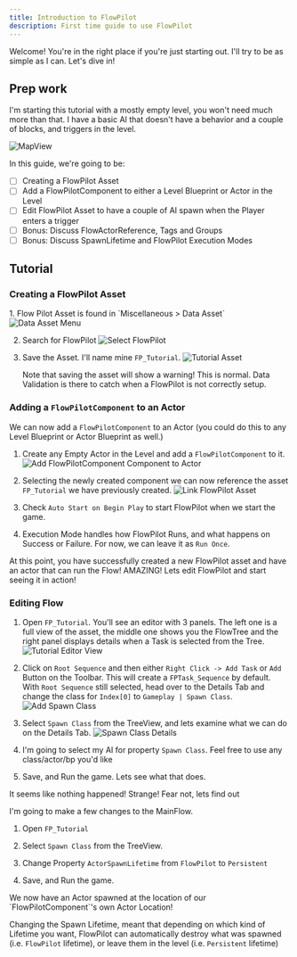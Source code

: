 ```yaml
---
title: Introduction to FlowPilot
description: First time guide to use FlowPilot 
---
```




Welcome! You're in the right place if you're just starting out. I'll try to be as simple as I can.
Let's dive in!

## Prep work

I'm starting this tutorial with a mostly empty level, you won't need much more than that. 
I have a basic AI that doesn't have a behavior and a couple of blocks, and triggers in the level.

<Image src={intro_mapview} alt="MapView" />

In this guide, we're going to be:

- [ ] Creating a FlowPilot Asset
- [ ] Add a FlowPilotComponent to either a Level Blueprint or Actor in the Level
- [ ] Edit FlowPilot Asset to have a couple of AI spawn when the Player enters a trigger
- [ ] Bonus: Discuss FlowActorReference, Tags and Groups
- [ ] Bonus: Discuss SpawnLifetime and FlowPilot Execution Modes

## Tutorial 

### Creating a FlowPilot Asset

<Steps>
1. Flow Pilot Asset is found in `Miscellaneous > Data Asset`
    <Image src={data_asset_menu} alt="Data Asset Menu" />

2. Search for FlowPilot
    <Image src={select_flowpilot} alt="Select FlowPilot" />

3. Save the Asset. I'll name mine `FP_Tutorial`.
    <Image src={tutorial_asset} alt="Tutorial Asset" />
    <Aside>Note that saving the asset will show a warning! This is normal. Data Validation is there to catch when a FlowPilot is not correctly setup.</Aside>
</Steps>

### Adding a `FlowPilotComponent` to an Actor

We can now add a `FlowPilotComponent` to an Actor (you could do this to any Level Blueprint or Actor Blueprint as well.)

<Steps>

1. Create any Empty Actor in the Level and add a `FlowPilotComponent` to it.
    <Image src={add_flowpilot_comp} alt="Add FlowPilotComponent Component to Actor" />

1. Selecting the newly created component we can now reference the asset `FP_Tutorial` we have previously created.
    <Image src={link_fp_asset} alt="Link FlowPilot Asset" />
    
2. Check `Auto Start on Begin Play` to start FlowPilot when we start the game. 

3. Execution Mode handles how FlowPilot Runs, and what happens on Success or Failure. For now, we can leave it as `Run Once`.

</Steps>

At this point, you have successfully created a new FlowPilot asset and have an actor that can run the Flow! AMAZING!
Lets edit FlowPilot and start seeing it in action!

### Editing Flow


<Steps>

1. Open `FP_Tutorial`. You'll see an editor with 3 panels. 
The left one is a full view of the asset, the middle one shows you the FlowTree and the right panel displays details when a Task is selected from the Tree. 
    <Image src={tutorial_editor_view} alt="Tutorial Editor View" />

2. Click on `Root Sequence` and then either `Right Click -> Add Task` or `Add` Button on the Toolbar. This will create a `FPTask_Sequence` by default.
With `Root Sequence` still selected, head over to the Details Tab and change the class for `Index[0]` to `Gameplay | Spawn Class`.
    <Image src={add_spawn_task} alt="Add Spawn Class" />

3. Select `Spawn Class` from the TreeView, and lets examine what we can do on the Details Tab.
    <Image src={spawn_class_details} alt="Spawn Class Details" />

4. I'm going to select my AI for property `Spawn Class`. Feel free to use any class/actor/bp you'd like

5. Save, and Run the game. Lets see what that does.

</Steps>

<Aside type="caution" title="Nothing happened?">It seems like nothing happened! Strange! Fear not, lets find out</Aside>

I'm going to make a few changes to the MainFlow.

<Steps>

1. Open `FP_Tutorial`

2. Select `Spawn Class` from the TreeView.

4. Change Property `ActorSpawnLifetime` from `FlowPilot` to `Persistent`

5. Save, and Run the game.

</Steps>

<Aside type="tip" title="Much Success!">
We now have an Actor spawned at the location of our `FlowPilotComponent`'s own Actor Location!

Changing the Spawn Lifetime, meant that depending on which kind of Lifetime you want, FlowPilot can automatically destroy what was spawned (i.e. `FlowPilot` lifetime), 
or leave them in the level (i.e. `Persistent` lifetime)
</Aside>









